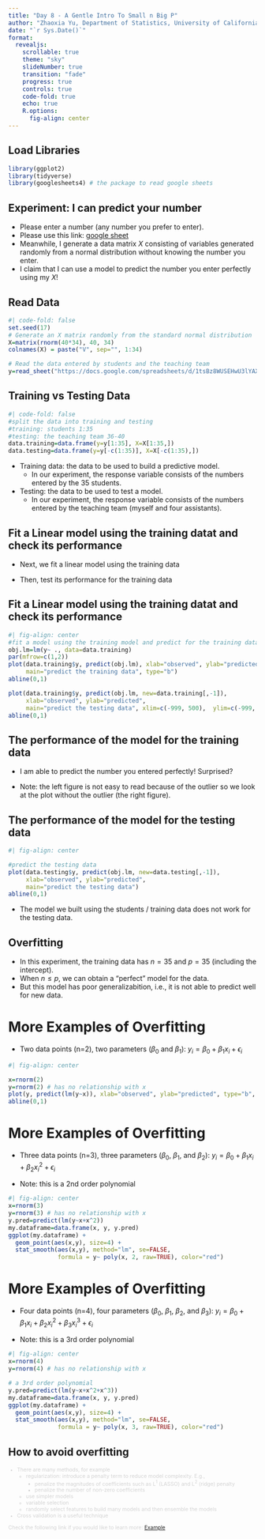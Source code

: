 ```yaml
---
title: "Day 8 - A Gentle Intro To Small n Big P"
author: "Zhaoxia Yu, Department of Statistics, University of California, Irvine"
date: "`r Sys.Date()`"
format: 
  revealjs:
    scrollable: true
    theme: "sky"
    slideNumber: true
    transition: "fade"
    progress: true
    controls: true
    code-fold: true
    echo: true
    R.options:
      fig-align: center
---
```


## Load Libraries

```r
library(ggplot2)
library(tidyverse)
library(googlesheets4) # the package to read google sheets
```

## Experiment: I can predict your number
- Please enter a number (any number you prefer to enter). 
- Please use this link: [google sheet](https://docs.google.com/spreadsheets/d/1tsBz8WUSEHwU3lYAXedtvD-pk4IebusAv2XaRyF_nXg/edit?usp=sharing)
- Meanwhile, I generate a data matrix $X$ consisting of variables generated randomly from a normal distribution without knowing the number you enter. 
- I claim that I can use a model to predict the number you enter perfectly using my $X$!


## Read Data
```r
#| code-fold: false
set.seed(17)
# Generate an X matrix randomly from the standard normal distribution
X=matrix(rnorm(40*34), 40, 34)
colnames(X) = paste("V", sep="", 1:34)

# Read the data entered by students and the teaching team
y=read_sheet("https://docs.google.com/spreadsheets/d/1tsBz8WUSEHwU3lYAXedtvD-pk4IebusAv2XaRyF_nXg/edit?usp=sharing")$randnumber_day8
```

## Training vs Testing Data
```r
#| code-fold: false
#split the data into training and testing
#training: students 1:35 
#testing: the teaching team 36-40
data.training=data.frame(y=y[1:35], X=X[1:35,])
data.testing=data.frame(y=y[-c(1:35)], X=X[-c(1:35),])
```

- Training data: the data to be used to build a predictive model.
  - In our experiment, the response variable consists of the numbers entered by the 35 students. 
- Testing: the data to be used to test a model. 
  - In our experiment, the response variable consists of the numbers entered by the teaching team (myself and four assistants).  

## Fit a Linear model using the training datat and check its performance
- Next, we fit a linear model using the training data 

- Then, test its performance for the training data

## Fit a Linear model using the training datat and check its performance

```r
#| fig-align: center
#fit a model using the training model and predict for the training data
obj.lm=lm(y~ ., data=data.training)
par(mfrow=c(1,2))
plot(data.training$y, predict(obj.lm), xlab="observed", ylab="predicted",
     main="predict the training data", type="b")
abline(0,1)

plot(data.training$y, predict(obj.lm, new=data.training[,-1]), 
     xlab="observed", ylab="predicted",
     main="predict the testing data", xlim=c(-999, 500),  ylim=c(-999, 500))
abline(0,1)
```

## The performance of the model for the training data

- I am able to predict the number you entered perfectly! Surprised?

- Note: the left figure is not easy to read because of the outlier so we look at the plot without the outlier (the right figure).



## The performance of the model for the testing data

```r
#| fig-align: center

#predict the testing data
plot(data.testing$y, predict(obj.lm, new=data.testing[,-1]), 
     xlab="observed", ylab="predicted",
     main="predict the testing data")
abline(0,1)
```
- The model we built using the students / training data does not work for the testing data. 

## Overfitting
- In this experiment, the training data has $n=35$ and $p=35$ (including the intercept). 
- When $n\le p$, we can obtain a "perfect" model for the data.
- But this model has poor generalizabition, i.e., it is not able to predict well for new data. 

# More Examples of Overfitting
- Two data points (n=2), two parameters ($\beta_0$ and $\beta_1$): $y_i=\beta_0 + \beta_1 x_i + \epsilon_i$

```r
#| fig-align: center

x=rnorm(2)
y=rnorm(2) # has no relationship with x
plot(y, predict(lm(y~x)), xlab="observed", ylab="predicted", type="b", pch=14)
abline(0,1)
```

# More Examples of Overfitting
- Three data points (n=3), three parameters ($\beta_0$, $\beta_1$, and $\beta_2$): $y_i=\beta_0 + \beta_1 x_i + \beta_2 x_i^2 + \epsilon_i$

- Note: this is a 2nd order polynomial

```r
#| fig-align: center
x=rnorm(3)
y=rnorm(3) # has no relationship with x
y.pred=predict(lm(y~x+x^2))
my.dataframe=data.frame(x, y, y.pred)
ggplot(my.dataframe) +
  geom_point(aes(x,y), size=4) +
  stat_smooth(aes(x,y), method="lm", se=FALSE, 
              formula = y~ poly(x, 2, raw=TRUE), color="red")
```

# More Examples of Overfitting
- Four data points (n=4), four parameters ($\beta_0$, $\beta_1$, $\beta_2$, and $\beta_3$): $y_i=\beta_0 + \beta_1 x_i + \beta_2 x_i^2 + \beta_3 x_i^3 + \epsilon_i$


- Note: this is a 3rd order polynomial
```r
#| fig-align: center
x=rnorm(4)
y=rnorm(4) # has no relationship with x

# a 3rd order polynomial
y.pred=predict(lm(y~x+x^2+x^3))
my.dataframe=data.frame(x, y, y.pred)
ggplot(my.dataframe) +
  geom_point(aes(x,y), size=4) +
  stat_smooth(aes(x,y), method="lm", se=FALSE, 
              formula = y~ poly(x, 3, raw=TRUE), color="red")
```

## How to avoid overfitting

::: {style="font-size: 75%; color: lightgray"}
- There are many methods, for example
  - regularization: introduce a penalty term to reduce model complexity. E.g.,
    - penalize the magnitudes of coefficients such as L$^1$ (LASSO) and L$^2$ (ridge) penalty
    - penalize the number of non-zero coefficients
  - use simpler models
  - variable selection
  - randomly select features to build many models and then ensemble the models
- Cross validation is a useful technique

Check the following link if you would like to learn more:
[Example](http://www.sthda.com/english/articles/36-classification-methods-essentials/149-penalized-logistic-regression-essentials-in-r-ridge-lasso-and-elastic-net/#google_vignette)
:::


